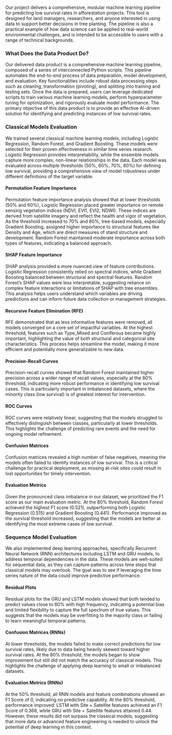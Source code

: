 
Our project delivers a comprehensive, modular machine learning pipeline for predicting low survival rates in afforestation projects. This tool is designed for land managers, researchers, and anyone interested in using data to support better decisions in tree planting. The pipeline is also a practical example of how data science can be applied to real-world environmental challenges, and is intended to be accessible to users with a range of technical backgrounds.

### What Does the Data Product Do?

Our delivered data product is a comprehensive machine learning pipeline, composed of a series of interconnected Python scripts. This pipeline automates the end-to-end process of data preparation, model development, and evaluation. Key functionalities include robust data processing steps such as cleaning, transformation (pivoting), and splitting into training and testing sets. Once the data is prepared, users can leverage dedicated scripts to train various machine learning models, perform hyperparameter tuning for optimization, and rigorously evaluate model performance. The primary objective of this data product is to provide an effective AI-driven solution for identifying and predicting instances of low survival rates.


### Classical Models Evaluation

We trained several classical machine learning models, including Logistic Regression, Random Forest, and Gradient Boosting. These models were selected for their proven effectiveness in similar time series research. Logistic Regression provides interpretability, while the ensemble models capture more complex, non-linear relationships in the data. Each model was evaluated across multiple thresholds (50%, 60%, 70%, 80%) for defining low survival, providing a comprehensive view of model robustness under different definitions of the target variable.

#### Permutation Feature Importance

Permutation feature importance analysis showed that at lower thresholds (50% and 60%), Logistic Regression placed greater importance on remote sensing vegetation indices (NDVI, EVI1, EVI2, NDWI). These indices are derived from satellite imagery and reflect the health and vigor of vegetation. As the threshold increased to 70% and 80%, tree-based models, especially Gradient Boosting, assigned higher importance to structural features like Density and Age, which are direct measures of stand structure and development. Random Forest maintained moderate importance across both types of features, indicating a balanced approach.

#### SHAP Feature Importance

SHAP analysis provided a more nuanced view of feature contributions. Logistic Regression consistently relied on spectral indices, while Gradient Boosting balanced between structural and spectral features. Random Forest's SHAP values were less interpretable, suggesting reliance on complex feature interactions or limitations of SHAP with tree ensembles. This analysis helps users understand which variables are driving predictions and can inform future data collection or management strategies.

#### Recursive Feature Elimination (RFE)

RFE demonstrated that as less informative features were removed, all models converged on a core set of impactful variables. At the highest threshold, features such as Type_Mixed and Coniferous became highly important, highlighting the value of both structural and categorical site characteristics. This process helps streamline the model, making it more efficient and potentially more generalizable to new data.

#### Precision-Recall Curves

Precision-recall curves showed that Random Forest maintained higher precision across a wider range of recall values, especially at the 80% threshold, indicating more robust performance in identifying low survival cases. This is particularly important in imbalanced datasets, where the minority class (low survival) is of greatest interest for intervention.

#### ROC Curves

ROC curves were relatively linear, suggesting that the models struggled to effectively distinguish between classes, particularly at lower thresholds. This highlights the challenge of predicting rare events and the need for ongoing model refinement.

#### Confusion Matrices

Confusion matrices revealed a high number of false negatives, meaning the models often failed to identify instances of low survival. This is a critical challenge for practical deployment, as missing at-risk sites could result in lost opportunities for timely intervention.

#### Evaluation Metrics

Given the pronounced class imbalance in our dataset, we prioritized the F1 score as our main evaluation metric. At the 80% threshold, Random Forest achieved the highest F1 score (0.521), outperforming both Logistic Regression (0.515) and Gradient Boosting (0.441). Performance improved as the survival threshold increased, suggesting that the models are better at identifying the most extreme cases of low survival.

### Sequence Model Evaluation

We also implemented deep learning approaches, specifically Recurrent Neural Network (RNN) architectures including LSTM and GRU models, to address temporal dependencies in the data. These models are well-suited for sequential data, as they can capture patterns across time steps that classical models may overlook. The goal was to see if leveraging the time series nature of the data could improve predictive performance.

#### Residual Plots

Residual plots for the GRU and LSTM models showed that both tended to predict values close to 80% with high frequency, indicating a potential bias and limited flexibility to capture the full spectrum of true values. This suggests that the models may be overfitting to the majority class or failing to learn meaningful temporal patterns.

#### Confusion Matrices (RNNs)

At lower thresholds, the models failed to make correct predictions for low survival rates, likely due to data being heavily skewed toward higher survival rates. At the 80% threshold, the models began to show improvement but still did not match the accuracy of classical models. This highlights the challenge of applying deep learning to small or imbalanced datasets.

#### Evaluation Metrics (RNNs)

At the 50% threshold, all RNN models and feature combinations showed an F1 Score of 0, indicating no predictive capability. At the 80% threshold, performance improved: LSTM with Site + Satellite features achieved an F1 Score of 0.368, while GRU with Site + Satellite features attained 0.44. However, these results did not surpass the classical models, suggesting that more data or advanced feature engineering is needed to unlock the potential of deep learning in this context.



